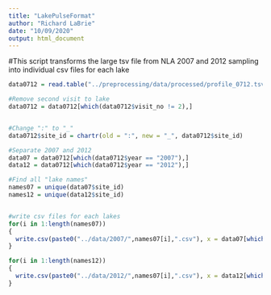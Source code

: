 ```yaml
---
title: "LakePulseFormat"
author: "Richard LaBrie"
date: "10/09/2020"
output: html_document
---
```


#This script transforms the large tsv file from NLA 2007 and 2012 sampling into individual csv files for each lake
```r
data0712 = read.table("../preprocessing/data/processed/profile_0712.tsv", sep = "\t", header = T)

#Remove second visit to lake
data0712 = data0712[which(data0712$visit_no != 2),]


#Change ":" to "_"
data0712$site_id = chartr(old = ":", new = "_", data0712$site_id)

#Separate 2007 and 2012
data07 = data0712[which(data0712$year == "2007"),]
data12 = data0712[which(data0712$year == "2012"),]

#Find all "lake names"
names07 = unique(data07$site_id)
names12 = unique(data12$site_id)


#write csv files for each lakes
for(i in 1:length(names07))
{
  write.csv(paste0("../data/2007/",names07[i],".csv"), x = data07[which(data07$site_id == names07[i]),], fileEncoding = "UTF-8")
}

for(i in 1:length(names12))
{
  write.csv(paste0("../data/2012/",names07[i],".csv"), x = data12[which(data12$site_id == names12[i]),], fileEncoding = "UTF-8")
}

```

